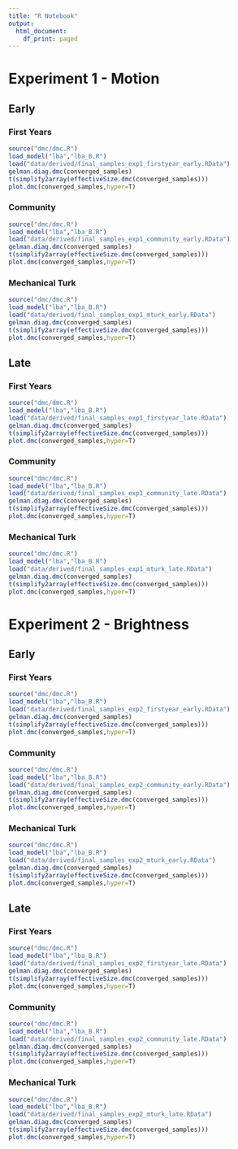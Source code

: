 ```yaml
---
title: "R Notebook"
output:
  html_document:
    df_print: paged
---
```


# Experiment 1 - Motion

## Early

### First Years

```r
source("dmc/dmc.R")
load_model("lba","lba_B.R")
load("data/derived/final_samples_exp1_firstyear_early.RData")
gelman.diag.dmc(converged_samples)
t(simplify2array(effectiveSize.dmc(converged_samples)))
plot.dmc(converged_samples,hyper=T)
```

### Community

```r
source("dmc/dmc.R")
load_model("lba","lba_B.R")
load("data/derived/final_samples_exp1_community_early.RData")
gelman.diag.dmc(converged_samples)
t(simplify2array(effectiveSize.dmc(converged_samples)))
plot.dmc(converged_samples,hyper=T)
```

### Mechanical Turk

```r
source("dmc/dmc.R")
load_model("lba","lba_B.R")
load("data/derived/final_samples_exp1_mturk_early.RData")
gelman.diag.dmc(converged_samples)
t(simplify2array(effectiveSize.dmc(converged_samples)))
plot.dmc(converged_samples,hyper=T)
```

## Late

### First Years

```r
source("dmc/dmc.R")
load_model("lba","lba_B.R")
load("data/derived/final_samples_exp1_firstyear_late.RData")
gelman.diag.dmc(converged_samples)
t(simplify2array(effectiveSize.dmc(converged_samples)))
plot.dmc(converged_samples,hyper=T)
```

### Community

```r
source("dmc/dmc.R")
load_model("lba","lba_B.R")
load("data/derived/final_samples_exp1_community_late.RData")
gelman.diag.dmc(converged_samples)
t(simplify2array(effectiveSize.dmc(converged_samples)))
plot.dmc(converged_samples,hyper=T)
```

### Mechanical Turk

```r
source("dmc/dmc.R")
load_model("lba","lba_B.R")
load("data/derived/final_samples_exp1_mturk_late.RData")
gelman.diag.dmc(converged_samples)
t(simplify2array(effectiveSize.dmc(converged_samples)))
plot.dmc(converged_samples,hyper=T)
```


# Experiment 2 - Brightness

## Early

### First Years

```r
source("dmc/dmc.R")
load_model("lba","lba_B.R")
load("data/derived/final_samples_exp2_firstyear_early.RData")
gelman.diag.dmc(converged_samples)
t(simplify2array(effectiveSize.dmc(converged_samples)))
plot.dmc(converged_samples,hyper=T)
```

### Community

```r
source("dmc/dmc.R")
load_model("lba","lba_B.R")
load("data/derived/final_samples_exp2_community_early.RData")
gelman.diag.dmc(converged_samples)
t(simplify2array(effectiveSize.dmc(converged_samples)))
plot.dmc(converged_samples,hyper=T)
```

### Mechanical Turk

```r
source("dmc/dmc.R")
load_model("lba","lba_B.R")
load("data/derived/final_samples_exp2_mturk_early.RData")
gelman.diag.dmc(converged_samples)
t(simplify2array(effectiveSize.dmc(converged_samples)))
plot.dmc(converged_samples,hyper=T)
```

## Late

### First Years

```r
source("dmc/dmc.R")
load_model("lba","lba_B.R")
load("data/derived/final_samples_exp2_firstyear_late.RData")
gelman.diag.dmc(converged_samples)
t(simplify2array(effectiveSize.dmc(converged_samples)))
plot.dmc(converged_samples,hyper=T)
```

### Community

```r
source("dmc/dmc.R")
load_model("lba","lba_B.R")
load("data/derived/final_samples_exp2_community_late.RData")
gelman.diag.dmc(converged_samples)
t(simplify2array(effectiveSize.dmc(converged_samples)))
plot.dmc(converged_samples,hyper=T)
```

### Mechanical Turk

```r
source("dmc/dmc.R")
load_model("lba","lba_B.R")
load("data/derived/final_samples_exp2_mturk_late.RData")
gelman.diag.dmc(converged_samples)
t(simplify2array(effectiveSize.dmc(converged_samples)))
plot.dmc(converged_samples,hyper=T)
```
